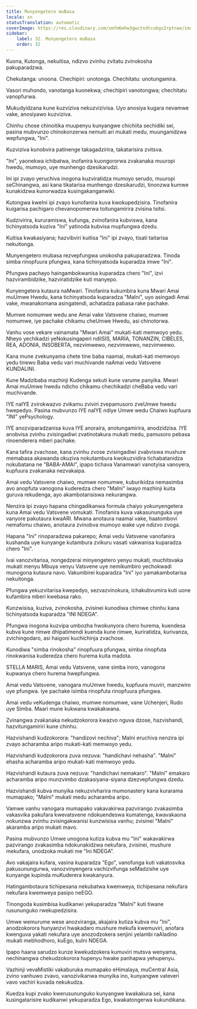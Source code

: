 ```yaml
---
title: Munyengetero muBasa
locale: sn
statusTranslation: automatic
coverImage: https://res.cloudinary.com/xmfm6mhw3gwctndtcubgx2rptnae/image/upload/v1740468922/small_cover_tratado_de_psicologia_revolucionaria_a4c0dca4e0.webp
sidebar:
    label: 32. Munyengetero muBasa
    order: 32
---
```

Kuona, Kutonga, nekuitisa, ndizvo zvinhu zvitatu zvinokosha pakuparadzwa.

Chekutanga: unoona. Chechipiri: unotonga. Chechitatu: unotungamira.

Vasori muhondo, vanotanga kuonekwa; chechipiri vanotongwa; chechitatu vanopfurwa.

Mukudyidzana kune kuzviziva nekuzvizivisa. Uyo anosiya kugara nevamwe vake, anosiyawo kuzviziva.

Chinhu chose chinoitika muupenyu kunyangwe chichiita sechidiki sei, pasina mubvunzo chinokonzerwa nemuiti ari mukati medu, muunganidzwa wepfungwa, "Ini".

Kuzviziva kunobvira patinenge takagadzirira, takatarisira zvitsva.

"Ini", yaonekwa ichibatwa, inofanira kuongororwa zvakanaka muuropi hwedu, mumoyo, uye munhengo dzesikarudzi.

Ini ipi zvayo yeruchiva inogona kuzviratidza mumoyo serudo, muuropi seChinangwa, asi kana tikatarisa munhengo dzesikarudzi, tinonzwa kumwe kunakidzwa kunorwadza kusingakanganwiki.

Kutongwa kweIni ipi zvayo kunofanira kuva kwokupedzisira. Tinofanira kuigarisa pachigaro chevanopomerwa toitungamirira zvisina tsitsi.

Kudzivirira, kururamiswa, kufunga, zvinofanira kubviswa, kana tichinyatsoda kuziva "Ini" yatinoda kubvisa mupfungwa dzedu.

Kuitisa kwakasiyana; hazvibviri kuitisa "Ini" ipi zvayo, tisati taitarisa nekuitonga.

Munyengetero mubasa rezvepfungwa unokosha pakuparadzwa. Tinoda simba rinopfuura pfungwa, kana tichinyatsoda kuparadza imwe "Ini".

Pfungwa pachayo haingambokwanisa kuparadza chero "Ini", izvi hazvirambidzike, hazviratidzike kuti manyepo.

Kunyengetera kutaura naMwari. Tinofanira kukumbira kuna Mwari Amai muUmwe Hwedu, kana tichinyatsoda kuparadza "MaIni", uyo asingadi Amai vake, mwanakomana asingatendi, achatadza pabasa rake pachake.

Mumwe nomumwe wedu ane Amai vake Vatsvene chaiwo, mumwe nomumwe, iye pachake chikamu cheUmwe Hwedu, asi chinotorwa.

Vanhu vose vekare vainamata "Mwari Amai" mukati-kati memwoyo yedu. Nheyo yechikadzi yeNokusingaperi ndiISIS, MARÍA, TONANZIN, CIBELES, REA, ADONIA, INSOBERTA, nezvimwewo, nezvimwewo, nezvimwewo.

Kana mune zvekunyama chete tine baba naamai, mukati-kati memwoyo yedu tinewo Baba vedu vari muchivande naAmai vedu Vatsvene KUNDALINI.

Kune Madzibaba mazhinji Kudenga sekuti kune varume panyika. Mwari Amai muUmwe hwedu ndicho chikamu chechikadzi cheBaba vedu vari muchivande.

IYE naIYE zvirokwazvo zvikamu zviviri zvepamusoro zveUmwe hwedu hwepedyo. Pasina mubvunzo IYE naIYE ndiye Umwe wedu Chaiwo kupfuura "INI" yePsychology.

IYE anozviparadzanisa kuva IYE anoraira, anotungamirira, anodzidzisa. IYE anobvisa zvinhu zvisingadiwi zvatinotakura mukati medu, pamusoro pebasa rinoenderera mberi pachake.

Kana tafira zvachose, kana zvinhu zvose zvisingadiwi zvabviswa mushure memabasa akawanda okuziva nokutambura kwokuzvidira tichabatanidza nokubatana ne "BABA-AMAI", ipapo tichava Vanamwari vanotyisa vanoyera, kupfuura zvakanaka nezvakaipa.

Amai vedu Vatsvene chaiwo, mumwe nomumwe, kuburikidza nemasimba avo anopfuta vanogona kuderedza chero "MaIni" iwayo mazhinji kuita guruva rekudenga, ayo akambotarisiswa nekurangwa.

Nenzira ipi zvayo hapana chingadikanwa formula chaiyo yokunyengetera kuna Amai vedu Vatsvene vomukati. Tinofanira kuva vakasununguka uye vanyore pakutaura kwaARI. Mwana anotaura naamai vake, haatombovi nemafomu chaiwo, anotaura zvinobva mumoyo wake uye ndizvo zvoga.

Hapana "Ini" rinoparadzwa pakarepo; Amai vedu Vatsvene vanofanira kushanda uye kunyange kutambura zvikuru vasati vakwanisa kuparadza chero "Ini".

Ivai vanozvitarisa, nongedzerai minyengetero yenyu mukati, muchitsvaka mukati menyu Mbuya venyu Vatsvene uye nemikumbiro yechokwadi munogona kutaura navo. Vakumbirei kuparadza "Ini" iyo yamakambotarisa nekuitonga.

Pfungwa yekuzvitarisa kwepedyo, sezvazvinokura, ichakubvumira kuti uone kufambira mberi kwebasa rako.

Kunzwisisa, kuziva, zvinokosha, zvisinei kunodiwa chimwe chinhu kana tichinyatsoda kuparadza "INI NDEGA".

Pfungwa inogona kuzvipa umbozha hwokunyora chero hurema, kuendesa kubva kune rimwe dhipatimendi kuenda kune rimwe, kuriratidza, kurivanza, zvichingodaro, asi haigoni kuchichinja zvachose.

Kunodiwa "simba rinokosha" rinopfuura pfungwa, simba rinopfuta rinokwanisa kuderedza chero hurema kuita madota.

STELLA MARIS, Amai vedu Vatsvene, vane simba iroro, vanogona kupwanya chero hurema hwepfungwa.

Amai vedu Vatsvene, vanogara muUmwe hwedu, kupfuura muviri, manzwiro uye pfungwa. Iye pachake isimba rinopfuta rinopfuura pfungwa.

Amai vedu veKudenga chaiwo, mumwe nomumwe, vane Uchenjeri, Rudo uye Simba. Maari mune kukwana kwakakwana.

Zvinangwa zvakanaka nekudzokorora kwazvo nguva dzose, hazvishandi, hazvitungamiriri kune chinhu.

Hazvishandi kudzokorora: "handizovi nechiva"; MaIni eruchiva nenzira ipi zvayo acharamba aripo mukati-kati memwoyo yedu.

Hazvishandi kudzokorora zuva nezuva: "handichavi nehasha". "MaIni" ehasha acharamba aripo mukati-kati memwoyo yedu.

Hazvishandi kutaura zuva nezuva: "handichavi nemakaro". "MaIni" emakaro acharamba aripo munzvimbo dzakasiyana-siyana dzezvepfungwa dzedu.

Hazvishandi kubva munyika nekuzvivharira mumonastery kana kurarama mumapako; "MaIni" mukati medu acharamba aripo.

Vamwe vanhu vanogara mumapako vakavakirwa pazvirango zvakasimba vakasvika pakufara kwevatsvene ndokuendeswa kumatenga, kwavakaona nokunzwa zvinhu zvisingakwanisi kunzwisisa vanhu; zvisinei "MaIni" akaramba aripo mukati mavo.

Pasina mubvunzo Umwe unogona kutiza kubva mu "Ini" wakavakirwa pazvirango zvakasimba ndokunakidzwa nekufara, zvisinei, mushure mekufara, unodzoka mukati me "Ini NDEGA".

Avo vakajaira kufara, vasina kuparadza "Ego", vanofunga kuti vakatosvika pakusunungurwa, vanozvinyengera vachizvifunga seMadzishe uye kunyange kupinda muKuderera kwakanyura.

Hatingambotaura tichipesana nekubatwa kwemweya, tichipesana nekufara nekufara kwemweya pasipo neEGO.

Tinongoda kusimbisa kudikanwi yekuparadza "MaIni" kuti tiwane rusununguko rwekupedzisira.

Umwe wemurume wese anozviranga, akajaira kutiza kubva mu "Ini", anodzokorora hunyanzvi hwakadaro mushure mekufa kwemuviri, anofara kwenguva yakati nekufara uye anozodzokera senjini yelambi raAladino mukati mebhodhoro, kuEgo, kuIni NDEGA.

Ipapo haana sarudzo kunze kwekudzokera kumuviri mutsva wenyama, nechinangwa chekudzokorora hupenyu hwake panhapwa yehupenyu.

Vazhinji vevaMistiki vakaburuka mumapako eHimalaya, muCentral Asia, zvino vanhuwo zvavo, vanozivikanwa munyika ino, kunyangwe vateveri vavo vachiri kuvada nekukudza.

Kuedza kupi zvako kwerusununguko kunyangwe kwakakura sei, kana kusingatarisire kudikanwi yekuparadza Ego, kwakatongerwa kukundikana.

